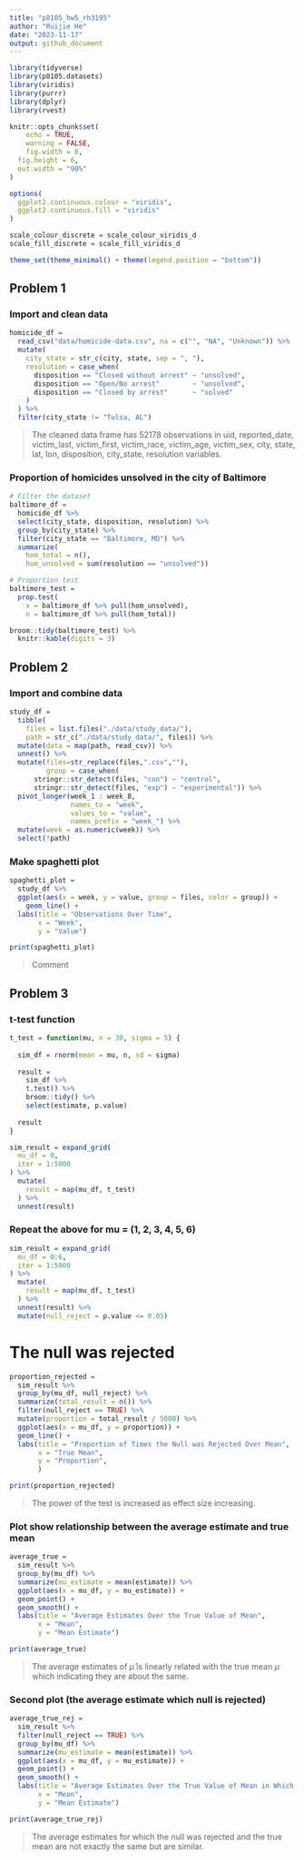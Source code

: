```yaml
---
title: "p8105_hw5_rh3195"
author: "Ruijie He"
date: "2023-11-17"
output: github_document
---
```


```r
library(tidyverse)
library(p8105.datasets)
library(viridis)
library(purrr)
library(dplyr)
library(rvest)

knitr::opts_chunk$set(
	echo = TRUE,
	warning = FALSE,
	fig.width = 8, 
  fig.height = 6,
  out.width = "90%"
)

options(
  ggplot2.continuous.colour = "viridis",
  ggplot2.continuous.fill = "viridis"
)

scale_colour_discrete = scale_colour_viridis_d
scale_fill_discrete = scale_fill_viridis_d

theme_set(theme_minimal() + theme(legend.position = "bottom"))
```

## Problem 1

### Import and clean data

```r
homicide_df = 
  read_csv("data/homicide-data.csv", na = c("", "NA", "Unknown")) %>%
  mutate(
    city_state = str_c(city, state, sep = ", "),
    resolution = case_when(
      disposition == "Closed without arrest" ~ "unsolved",
      disposition == "Open/No arrest"        ~ "unsolved",
      disposition == "Closed by arrest"      ~ "solved"
    )
  ) %>% 
  filter(city_state != "Tulsa, AL") 

```

> The cleaned data frame has 52178 observations in uid, reported_date, victim_last, victim_first, victim_race, victim_age, victim_sex, city, state, lat, lon, disposition, city_state, resolution variables.

### Proportion of homicides unsolved in the city of Baltimore

```r
# Filter the dataset
baltimore_df = 
  homicide_df %>% 
  select(city_state, disposition, resolution) %>% 
  group_by(city_state) %>% 
  filter(city_state == "Baltimore, MD") %>% 
  summarize(
    hom_total = n(),
    hom_unsolved = sum(resolution == "unsolved"))

# Proportion test
baltimore_test = 
  prop.test(
    x = baltimore_df %>% pull(hom_unsolved),
    n = baltimore_df %>% pull(hom_total))

broom::tidy(baltimore_test) %>% 
  knitr::kable(digits = 3)
```

## Problem 2

### Import and combine data

```r
study_df =
  tibble(
    files = list.files("./data/study_data/"),
    path = str_c("./data/study_data/", files)) %>% 
  mutate(data = map(path, read_csv)) %>% 
  unnest() %>% 
  mutate(files=str_replace(files,".csv",""),
         group = case_when(
      stringr::str_detect(files, "con") ~ "control",
      stringr::str_detect(files, "exp") ~ "experimental")) %>% 
  pivot_longer(week_1 : week_8,
               names_to = "week",
               values_to = "value",
               names_prefix = "week_") %>% 
  mutate(week = as.numeric(week)) %>% 
  select(!path)
```

### Make spaghetti plot

```r
spaghetti_plot =
  study_df %>% 
  ggplot(aes(x = week, y = value, group = files, color = group)) +
    geom_line() +
  labs(title = "Observations Over Time",
       x = "Week",
       y = "Value")

print(spaghetti_plot)
```

> Comment

## Problem 3

### t-test function

```r
t_test = function(mu, n = 30, sigma = 5) {
  
  sim_df = rnorm(mean = mu, n, sd = sigma)
  
  result =
    sim_df %>% 
    t.test() %>% 
    broom::tidy() %>% 
    select(estimate, p.value)
  
  result
}

sim_result = expand_grid(
  mu_df = 0,
  iter = 1:5000
) %>% 
  mutate(
    result = map(mu_df, t_test)
  ) %>% 
  unnest(result)
```

### Repeat the above for mu = (1, 2, 3, 4, 5, 6)

```r
sim_result = expand_grid(
  mu_df = 0:6,
  iter = 1:5000
) %>% 
  mutate(
    result = map(mu_df, t_test)
  ) %>% 
  unnest(result) %>% 
  mutate(null_reject = p.value <= 0.05)
```

# The null was rejected

```r
proportion_rejected =
  sim_result %>% 
  group_by(mu_df, null_reject) %>% 
  summarize(total_result = n()) %>% 
  filter(null_reject == TRUE) %>% 
  mutate(proportion = total_result / 5000) %>% 
  ggplot(aes(x = mu_df, y = proportion)) +
  geom_line() +
  labs(title = "Proportion of Times the Null was Rejected Over Mean",
       x = "True Mean",
       y = "Proportion",
       )

print(proportion_rejected)
```

> The power of the test is increased as effect size increasing.

### Plot show relationship between the average estimate and true mean

```r
average_true =
  sim_result %>% 
  group_by(mu_df) %>% 
  summarize(mu_estimate = mean(estimate)) %>% 
  ggplot(aes(x = mu_df, y = mu_estimate)) +
  geom_point() +
  geom_smooth() +
  labs(title = "Average Estimates Over the True Value of Mean",
       x = "Mean",
       y = "Mean Estimate")

print(average_true)
```

> The average estimates of $\hat{\mu}$ is linearly related with the true mean $\mu$ which indicating they are about the same.

### Second plot (the average estimate which null is rejected)

```r
average_true_rej =
  sim_result %>% 
  filter(null_reject == TRUE) %>% 
  group_by(mu_df) %>% 
  summarize(mu_estimate = mean(estimate)) %>% 
  ggplot(aes(x = mu_df, y = mu_estimate)) +
  geom_point() +
  geom_smooth() +
  labs(title = "Average Estimates Over the True Value of Mean in Which Null is Rejected",
       x = "Mean",
       y = "Mean Estimate")

print(average_true_rej)
```

> The average estimates for which the null was rejected and the true mean are not exactly the same but are similar.


